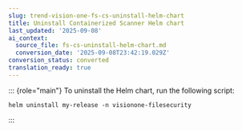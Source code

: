 ```yaml
---
slug: trend-vision-one-fs-cs-uninstall-helm-chart
title: Uninstall Containerized Scanner Helm chart
last_updated: '2025-09-08'
ai_context:
  source_file: fs-cs-uninstall-helm-chart.md
  conversion_date: '2025-09-08T23:42:19.029Z'
conversion_status: converted
translation_ready: true
---
```


::: {role="main"}
To uninstall the Helm chart, run the following script:

``` codeblock
helm uninstall my-release -n visionone-filesecurity
```
:::
